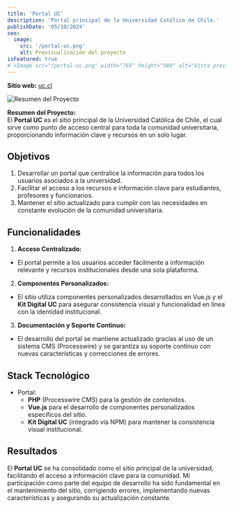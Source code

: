 ```yaml
---
title: 'Portal UC'
description: 'Portal principal de la Universidad Católica de Chile.'
publishDate: '05/10/2024'
seo:
  image:
    src: '/portal-uc.png'
    alt: Previsualización del proyecto
isFeatured: true
# <Image src="/portal-uc.png" width="765" height="500" alt="Vista previa del proyecto Portal UC" />
---
```


**Sitio web:** <a href="https://www.uc.cl" target="_blank">uc.cl</a>

![Resumen del Proyecto](/portal-uc.png)

**Resumen del Proyecto:**  
El **Portal UC** es el sitio principal de la Universidad Católica de Chile, el cual sirve como punto de acceso central para toda la comunidad universitaria, proporcionando información clave y recursos en un solo lugar.

## Objetivos

1.  Desarrollar un portal que centralice la información para todos los usuarios asociados a la universidad.
2.  Facilitar el acceso a los recursos e información clave para estudiantes, profesores y funcionarios.
3.  Mantener el sitio actualizado para cumplir con las necesidades en constante evolución de la comunidad universitaria.

## Funcionalidades

1. **Acceso Centralizado:**

- El portal permite a los usuarios acceder fácilmente a información relevante y recursos institucionales desde una sola plataforma.

2. **Componentes Personalizados:**

- El sitio utiliza componentes personalizados desarrollados en Vue.js y el **Kit Digital UC** para asegurar consistencia visual y funcionalidad en línea con la identidad institucional.

3. **Documentación y Soporte Continuo:**

- El desarrollo del portal se mantiene actualizado gracias al uso de un sistema CMS (Processwire) y se garantiza su soporte continuo con nuevas características y correcciones de errores.

## Stack Tecnológico

- Portal:
  - **PHP** (Processwire CMS) para la gestión de contenidos.
  - **Vue.js** para el desarrollo de componentes personalizados específicos del sitio.
  - **Kit Digital UC** (integrado vía NPM) para mantener la consistencia visual institucional.

## Resultados

El **Portal UC** se ha consolidado como el sitio principal de la universidad, facilitando el acceso a información clave para la comunidad. Mi participación como parte del equipo de desarrollo ha sido fundamental en el mantenimiento del sitio, corrigiendo errores, implementando nuevas características y asegurando su actualización constante.

